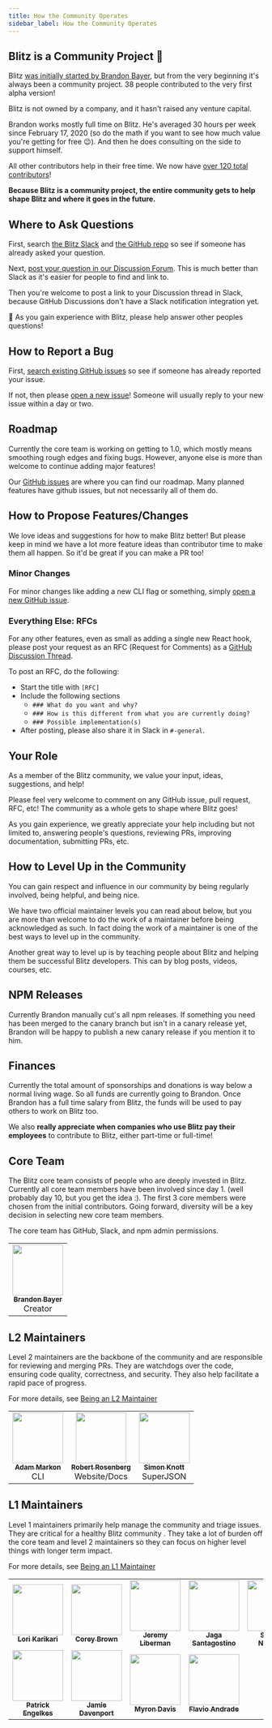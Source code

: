 ```yaml
---
title: How the Community Operates
sidebar_label: How the Community Operates
---
```


## Blitz is a Community Project 🤝

Blitz [was initially started by Brandon Bayer](./community-history), but from the very beginning it's always been a community project. 38 people contributed to the very first alpha version!

Blitz is not owned by a company, and it hasn't raised any venture capital.

Brandon works mostly full time on Blitz. He's averaged 30 hours per week since February 17, 2020 (so do the math if you want to see how much value you're getting for free 😉). And then he does consulting on the side to support himself.

All other contributors help in their free time. We now have [over 120 total contributors](https://github.com/blitz-js/blitz#contributors-)!

**Because Blitz is a community project, the entire community gets to help shape Blitz and where it goes in the future.**

## Where to Ask Questions

First, search [the Blitz Slack](https://slack.blitzjs.com) and [the GitHub repo](https://github.com/blitz-js/blitz) so see if someone has already asked your question.

Next, [post your question in our Discussion Forum](https://github.com/blitz-js/blitz/discussions). This is much better than Slack as it's easier for people to find and link to.

Then you're welcome to post a link to your Discussion thread in Slack, because GitHub Discussions don't have a Slack notification integration yet.

🙏 As you gain experience with Blitz, please help answer other peoples questions!

## How to Report a Bug

First, [search existing GitHub issues](https://github.com/blitz-js/blitz/issues?q=is%3Aissue) so see if someone has already reported your issue.

If not, then please [open a new issue](https://github.com/blitz-js/blitz/issues/new/choose)! Someone will usually reply to your new issue within a day or two.

## Roadmap

Currently the core team is working on getting to 1.0, which mostly means smoothing rough edges and fixing bugs. However, anyone else is more than welcome to continue adding major features!

Our [GitHub issues](https://github.com/blitz-js/blitz/issues) are where you can find our roadmap. Many planned features have github issues, but not necessarily all of them do.

## How to Propose Features/Changes

We love ideas and suggestions for how to make Blitz better! But please keep in mind we have a lot more feature ideas than contributor time to make them all happen. So it'd be great if you can make a PR too!

### Minor Changes

For minor changes like adding a new CLI flag or something, simply [open a new GitHub issue](https://github.com/blitz-js/blitz/issues/new/choose).

### Everything Else: RFCs

For any other features, even as small as adding a single new React hook, please post your request as an RFC (Request for Comments) as a [GitHub Discussion Thread](https://github.com/blitz-js/blitz/discussions/category_choices).

To post an RFC, do the following:

- Start the title with `[RFC]`
- Include the following sections
  - `### What do you want and why?`
  - `### How is this different from what you are currently doing?`
  - `### Possible implementation(s)`
- After posting, please also share it in Slack in `#-general`.

## Your Role

As a member of the Blitz community, we value your input, ideas, suggestions, and help!

Please feel very welcome to comment on any GitHub issue, pull request, RFC, etc! The community as a whole gets to shape where Blitz goes!

As you gain experience, we greatly appreciate your help including but not limited to, answering people's questions, reviewing PRs, improving documentation, submitting PRs, etc.

## How to Level Up in the Community

You can gain respect and influence in our community by being regularly involved, being helpful, and being nice.

We have two official maintainer levels you can read about below, but you are more than welcome to do the work of a maintainer before being acknowledged as such. In fact doing the work of a maintainer is one of the best ways to level up in the community.

Another great way to level up is by teaching people about Blitz and helping them be successful Blitz developers. This can by blog posts, videos, courses, etc.

## NPM Releases

Currently Brandon manually cut's all npm releases. If something you need has been merged to the canary branch but isn't in a canary release yet, Brandon will be happy to publish a new canary release if you mention it to him.

## Finances

Currently the total amount of sponsorships and donations is way below a normal living wage. So all funds are currently going to Brandon. Once Brandon has a full time salary from Blitz, the funds will be used to pay others to work on Blitz too.

We also **really appreciate when companies who use Blitz pay their employees** to contribute to Blitz, either part-time or full-time!

## Core Team

The Blitz core team consists of people who are deeply invested in Blitz. Currently all core team members have been involved since day 1. (well probably day 10, but you get the idea :). The first 3 core members were chosen from the initial contributors. Going forward, diversity will be a key decision in selecting new core team members.

The core team has GitHub, Slack, and npm admin permissions.

<table>
  <tr>
    <td align="center">
      <a href="https://twitter.com/flybayer">
        <img src="https://avatars3.githubusercontent.com/u/8813276?v=4" width="100px;" alt="" />
        <br />
        <sub>
          <b>Brandon Bayer</b>
        </sub>
      </a>
      <br />
      Creator
    </td>
  </tr>
</table>

## L2 Maintainers

Level 2 maintainers are the backbone of the community and are responsible for reviewing and merging PRs. They are watchdogs over the code, ensuring code quality, correctness, and security. They also help facilitate a rapid pace of progress.

For more details, see [Being an L2 Maintainer](./maintainers)

<table>
  <tr>
    <td align="center">
      <a href="https://github.com/aem">
        <img src="https://avatars0.githubusercontent.com/u/1909883?v=4" width="100px;" alt="" />
        <br />
        <sub>
          <b>Adam Markon</b>
        </sub>
      </a>
      <br />
      CLI
    </td>
    <td align="center">
      <a href="http://robdrosenberg.com">
        <img src="https://avatars0.githubusercontent.com/u/20813991?v=4" width="100px;" alt="" />
        <br />
        <sub>
          <b>Robert Rosenberg</b>
        </sub>
      </a>
      <br />
      Website/Docs
    </td>
    <td align="center">
      <a href="http://simonknott.de">
        <img src="https://avatars1.githubusercontent.com/u/14912729?v=4" width="100px;" alt="" />
        <br />
        <sub>
          <b>Simon Knott</b>
        </sub>
      </a>
      <br />
      SuperJSON
    </td>
  </tr>
</table>

## L1 Maintainers

Level 1 maintainers primarily help manage the community and triage issues. They are critical for a healthy Blitz community . They take a lot of burden off the core team and level 2 maintainers so they can focus on higher level things with longer term impact.

For more details, see [Being an L1 Maintainer](./maintainers)

<table>
  <tr>
    <td align="center">
      <a href="https://github.com/LoriKarikari">
        <img src="https://avatars1.githubusercontent.com/u/7902980?v=4" width="100px;" alt="" />
        <br />
        <sub>
          <b>Lori Karikari</b>
        </sub>
      </a>
    </td>
    <td align="center">
      <a href="https://corey-brown.com">
        <img src="https://avatars1.githubusercontent.com/u/12791148?v=4" width="100px;" alt="" />
        <br />
        <sub>
          <b>Corey Brown</b>
        </sub>
      </a>
    </td>
    <td align="center">
      <a href="http://jeremyliberman.com/">
        <img src="https://avatars3.githubusercontent.com/u/2754163?v=4" width="100px;" alt="" />
        <br />
        <sub>
          <b>Jeremy Liberman</b>
        </sub>
      </a>
    </td>
    <td align="center">
      <a href="http://jagascript.com">
        <img src="https://avatars0.githubusercontent.com/u/4562878?v=4" width="100px;" alt="" />
        <br />
        <sub>
          <b>Jaga Santagostino</b>
        </sub>
      </a>
    </td>
    <td align="center">
      <a href="https://twitter.com/nitaking_">
        <img src="https://avatars2.githubusercontent.com/u/10850034?v=4" width="100px;" alt="" />
        <br />
        <sub>
          <b>Satoshi Nitawaki</b>
        </sub>
      </a>
    </td>
    <td align="center">
      <a href="https://twitter.com/sandulat">
        <img src="https://avatars2.githubusercontent.com/u/7345874?v=4" width="100px;" alt="" />
        <br />
        <sub>
          <b>Alexandru Stratulat</b>
        </sub>
      </a>
    </td>
  </tr>
  <tr>
    <td align="center">
      <a href="https://github.com/engelkes-finstreet">
        <img src="https://avatars0.githubusercontent.com/u/36962022?s=460&u=34cfc4a3d6da0a87026f6068c371779c68daa3a2&v=4" width="100px;" alt="" />
        <br />
        <sub>
          <b>Patrick Engelkes</b>
        </sub>
      </a>
    </td>
    <td align="center">
      <a href="https://twitter.com/jdavenport97">
        <img src="https://avatars2.githubusercontent.com/u/1329874?v=4" width="100px;" alt="" />
        <br />
        <sub>
          <b>Jamie Davenport</b>
        </sub>
      </a>
    </td>
    <td align="center">
      <a href="https://twitter.com/myrondavis">
        <img src="https://avatars2.githubusercontent.com/u/1430136?v=4" width="100px;" alt="" />
        <br />
        <sub>
          <b>Myron Davis</b>
        </sub>
      </a>
    </td>
    <td align="center">
      <a href="https://twitter.com/codefogo">
        <img src="https://pbs.twimg.com/profile_images/1324132621811634178/rUVfOWOe_400x400.jpg" width="100px;" alt="" />
        <br />
        <sub>
          <b>Flavio Andrade</b>
        </sub>
      </a>
    </td>
  </tr>
</table>
